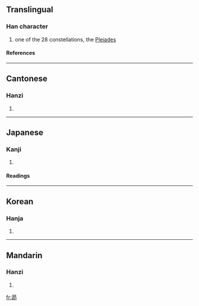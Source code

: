 ==Translingual==
===Han character===
{{Han char|rn=72|rad=日|as=05|sn=9|four=6072<sub>7</sub>|canj=日竹竹中 (AHHL)}}
# one of the 28 constellations, the [[Pleiades]]
====References====
{{Han ref|kx=0494.060|dkj=13865|dj=0858.120|hdz=21503.020|uh=6634|ud=26164|bh=CEF6|bd=52982}}

----
==Cantonese==
===Hanzi===
{{yue-hanzi|jyut=|y=maau5}}
# {{defn|Cantonese}}

----
==Japanese==
===Kanji===
{{ja-kanji|grade=|rs=日05}}
# {{defn|Japanese}} 
====Readings====
{{ja-readings|on=[[ぼう]] (bō)|kun=[[すばる]] (subaru)}}

----
==Korean==
===Hanja===
{{ko-hanja|hangeul=[[묘]]|eumhun=|rv=myo|mr=myo|y=myo}}
# {{defn|Korean}}

----
==Mandarin==
===Hanzi===
{{cmn-hanzi|pin=[[mǎo]] (mao3), [[nǐ]] (ni3), [[zhì]] (zhi4)|wg=mao<sup>3</sup>, ni<sup>3</sup>, chih<sup>4</sup>}}
# {{defn|Mandarin}}

[[fr:昴]]